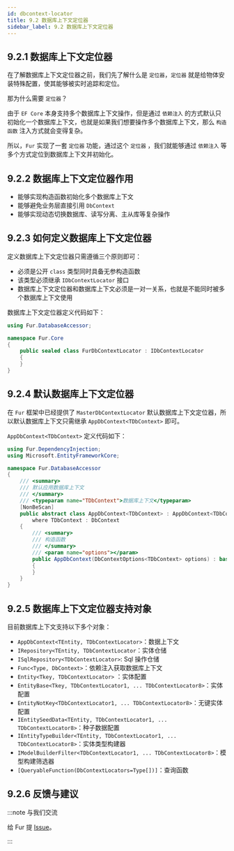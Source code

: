 ```yaml
---
id: dbcontext-locator
title: 9.2 数据库上下文定位器
sidebar_label: 9.2 数据库上下文定位器
---
```


## 9.2.1 数据库上下文定位器

在了解数据库上下文定位器之前，我们先了解什么是 `定位器`，`定位器` 就是给物体安装特殊配置，使其能够被实时追踪和定位。

那为什么需要 `定位器`？

由于 `EF Core` 本身支持多个数据库上下文操作，但是通过 `依赖注入` 的方式默认只初始化一个数据库上下文，也就是如果我们想要操作多个数据库上下文，那么 `构造函数` 注入方式就会变得复杂。

所以，`Fur` 实现了一套 `定位器` 功能，通过这个 `定位器` ，我们就能够通过 `依赖注入` 等多个方式定位到数据库上下文并初始化。

## 9.2.2 数据库上下文定位器作用

- 能够实现构造函数初始化多个数据库上下文
- 能够避免业务层直接引用 `DbContext`
- 能够实现动态切换数据库、读写分离、主从库等复杂操作

## 9.2.3 如何定义数据库上下文定位器

定义数据库上下文定位器只需遵循三个原则即可：

- 必须是公开 `class` 类型同时具备无参构造函数
- 该类型必须继承 `IDbContextLocator` 接口
- 数据库上下文定位器和数据库上下文必须是一对一关系，也就是不能同时被多个数据库上下文使用

数据库上下文定位器定义代码如下：

```cs {1,5}
using Fur.DatabaseAccessor;

namespace Fur.Core
{
    public sealed class FurDbContextLocator : IDbContextLocator
    {
    }
}
```

## 9.2.4 默认数据库上下文定位器

在 `Fur` 框架中已经提供了 `MasterDbContextLocator` 默认数据库上下文定位器，所以默认数据库上下文只需继承 `AppDbContext<TDbContext>` 即可。

`AppDbContext<TDbContext>` 定义代码如下：

```cs {11}
using Fur.DependencyInjection;
using Microsoft.EntityFrameworkCore;

namespace Fur.DatabaseAccessor
{
    /// <summary>
    /// 默认应用数据库上下文
    /// </summary>
    /// <typeparam name="TDbContext">数据库上下文</typeparam>
    [NonBeScan]
    public abstract class AppDbContext<TDbContext> : AppDbContext<TDbContext, MasterDbContextLocator>
        where TDbContext : DbContext
    {
        /// <summary>
        /// 构造函数
        /// </summary>
        /// <param name="options"></param>
        public AppDbContext(DbContextOptions<TDbContext> options) : base(options)
        {
        }
    }
}
```

## 9.2.5 数据库上下文定位器支持对象

目前数据库上下文支持以下多个对象：

- `AppDbContext<TEntity, TDbContextLocator>`：数据上下文
- `IRepository<TEntity, TDbContextLocator`：实体仓储
- `ISqlRepository<TDbContextLocator>`: Sql 操作仓储
- `Func<Type, DbContext>`：依赖注入获取数据库上下文
- `Entity<Tkey, TDbContextLocator>` ：实体配置
- `EntityBase<Tkey, TDbContextLocator1, ... TDbContextLocator8>`：实体配置
- `EntityNotKey<TDbContextLocator1, ... TDbContextLocator8>`：无键实体配置
- `IEntitySeedData<TEntity, TDbContextLocator1, ... TDbContextLocator8>`：种子数据配置
- `IEntityTypeBuilder<TEntity, TDbContextLocator1, ... TDbContextLocator8>`：实体类型构建器
- `IModelBuilderFilter<TDbContextLocator1, ... TDbContextLocator8>`：模型构建筛选器
- `[QueryableFunction(DbContextLocators=Type[])]`：查询函数

## 9.2.6 反馈与建议

:::note 与我们交流

给 Fur 提 [Issue](https://gitee.com/monksoul/Fur/issues/new?issue)。

:::
